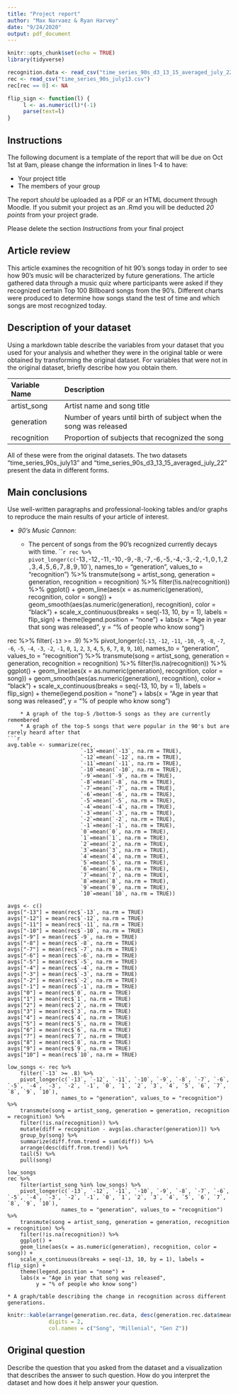 ```yaml
---
title: "Project report"
author: "Max Narvaez & Ryan Harvey"
date: "9/24/2020"
output: pdf_document
---
```


```r
knitr::opts_chunk$set(echo = TRUE)
library(tidyverse)

recognition.data <- read_csv("time_series_90s_d3_13_15_averaged_july_22.csv")
rec <- read_csv("time_series_90s_july13.csv")
rec[rec == 0] <- NA
```

```r
flip_sign <- function(l) {
     l <- as.numeric(l)*(-1)
     parse(text=l)
}
```

## Instructions

The following document is a template of the report that will be due on Oct 1st at 9am, please change the information in lines 1-4 to have:

* Your project title
* The members of your group

The report *should* be uploaded as a PDF or an HTML document through Moodle. If you submit your project as an .Rmd you will be deducted *20 points* from your project grade.

Please delete the section *Instructions* from your final project

## Article review

This article examines the recognition of hit 90's songs today in order to see how 90's music will be characterized by future generations. The article gathered data through a music quiz where participants were asked if they recognized certain Top 100 Billboard songs from the 90's. Different charts were produced to determine how songs stand the test of time and which songs are most recognized today.

## Description of your dataset

Using a markdown table describe the variables from your dataset that you used for your analysis and whether they were in the original table or were obtained by transforming the original dataset. For variables that were not in the original dataset, briefly describe how you obtain them.

Variable Name    Description
--------------   ------------------------------------------------------------------
artist_song      Artist name and song title
generation       Number of years until birth of subject when the song was released
recognition      Proportion of subjects that recognized the song
--------------   ------------------------------------------------------------------

All of these were from the original datasets. The two datasets "time_series_90s_july13" and "time_series_90s_d3_13_15_averaged_july_22" present the data in different forms. 

## Main conclusions 

Use well-written paragraphs and professional-looking tables and/or graphs to reproduce the main results of your article of interest.

* *90's Music Cannon*:

    * The percent of songs from the 90's recognized currently decays with time.
```r
rec %>%
    pivot_longer(c(`-13`, `-12`, `-11`, `-10`, `-9`, `-8`, `-7`, `-6`, `-5`, `-4`, `-3`, `-2`, `-1`, `0`, `1`, `2`, `3`, `4`, `5`, `6`, `7`, `8`, `9`, `10`),
                 names_to = "generation", values_to = "recognition") %>%
    transmute(song = artist_song, generation = generation, recognition = recognition) %>%
    filter(!is.na(recognition)) %>%
    ggplot() +
    geom_line(aes(x = as.numeric(generation), recognition, color = song)) +
    geom_smooth(aes(as.numeric(generation), recognition), color = "black") +
    scale_x_continuous(breaks = seq(-13, 10, by = 1), labels = flip_sign) +
    theme(legend.position = "none") +
    labs(x = "Age in year that song was released",
         y = "% of people who know song")

rec %>%
    filter(`-13` >= .9) %>%
    pivot_longer(c(`-13`, `-12`, `-11`, `-10`, `-9`, `-8`, `-7`, `-6`, `-5`, `-4`, `-3`, `-2`, `-1`, `0`, `1`, `2`, `3`, `4`, `5`, `6`, `7`, `8`, `9`, `10`),
                 names_to = "generation", values_to = "recognition") %>%
    transmute(song = artist_song, generation = generation, recognition = recognition) %>%
    filter(!is.na(recognition)) %>%
    ggplot() +
    geom_line(aes(x = as.numeric(generation), recognition, color = song)) +
    geom_smooth(aes(as.numeric(generation), recognition), color = "black") +
    scale_x_continuous(breaks = seq(-13, 10, by = 1), labels = flip_sign) +
    theme(legend.position = "none") +
    labs(x = "Age in year that song was released",
         y = "% of people who know song")
```
    * A graph of the top-5 /bottom-5 songs as they are currently remembered
    * A graph of the top-5 songs that were popular in the 90's but are rarely heard after that
```r
avg.table <- summarize(rec, 
                       `-13`=mean(`-13`, na.rm = TRUE),
                       `-12`=mean(`-12`, na.rm = TRUE),
                       `-11`=mean(`-11`, na.rm = TRUE),
                       `-10`=mean(`-10`, na.rm = TRUE),
                       `-9`=mean(`-9`, na.rm = TRUE),
                       `-8`=mean(`-8`, na.rm = TRUE),
                       `-7`=mean(`-7`, na.rm = TRUE),
                       `-6`=mean(`-6`, na.rm = TRUE),
                       `-5`=mean(`-5`, na.rm = TRUE),
                       `-4`=mean(`-4`, na.rm = TRUE),
                       `-3`=mean(`-3`, na.rm = TRUE),
                       `-2`=mean(`-2`, na.rm = TRUE),
                       `-1`=mean(`-1`, na.rm = TRUE),
                       `0`=mean(`0`, na.rm = TRUE),
                       `1`=mean(`1`, na.rm = TRUE),
                       `2`=mean(`2`, na.rm = TRUE),
                       `3`=mean(`3`, na.rm = TRUE),
                       `4`=mean(`4`, na.rm = TRUE),
                       `5`=mean(`5`, na.rm = TRUE),
                       `6`=mean(`6`, na.rm = TRUE),
                       `7`=mean(`7`, na.rm = TRUE),
                       `8`=mean(`8`, na.rm = TRUE),
                       `9`=mean(`9`, na.rm = TRUE),
                       `10`=mean(`10`, na.rm = TRUE))

avgs <- c()
avgs["-13"] = mean(rec$`-13`, na.rm = TRUE)
avgs["-12"] = mean(rec$`-12`, na.rm = TRUE)
avgs["-11"] = mean(rec$`-11`, na.rm = TRUE)
avgs["-10"] = mean(rec$`-10`, na.rm = TRUE)
avgs["-9"] = mean(rec$`-9`, na.rm = TRUE)
avgs["-8"] = mean(rec$`-8`, na.rm = TRUE)
avgs["-7"] = mean(rec$`-7`, na.rm = TRUE)
avgs["-6"] = mean(rec$`-6`, na.rm = TRUE)
avgs["-5"] = mean(rec$`-5`, na.rm = TRUE)
avgs["-4"] = mean(rec$`-4`, na.rm = TRUE)
avgs["-3"] = mean(rec$`-3`, na.rm = TRUE)
avgs["-2"] = mean(rec$`-2`, na.rm = TRUE)
avgs["-1"] = mean(rec$`-1`, na.rm = TRUE)
avgs["0"] = mean(rec$`0`, na.rm = TRUE)
avgs["1"] = mean(rec$`1`, na.rm = TRUE)
avgs["2"] = mean(rec$`2`, na.rm = TRUE)
avgs["3"] = mean(rec$`3`, na.rm = TRUE)
avgs["4"] = mean(rec$`4`, na.rm = TRUE)
avgs["5"] = mean(rec$`5`, na.rm = TRUE)
avgs["6"] = mean(rec$`6`, na.rm = TRUE)
avgs["7"] = mean(rec$`7`, na.rm = TRUE)
avgs["8"] = mean(rec$`8`, na.rm = TRUE)
avgs["9"] = mean(rec$`9`, na.rm = TRUE)
avgs["10"] = mean(rec$`10`, na.rm = TRUE)

low_songs <- rec %>%
    filter(`-13` >= .8) %>%
    pivot_longer(c(`-13`, `-12`, `-11`, `-10`, `-9`, `-8`, `-7`, `-6`, `-5`, `-4`, `-3`, `-2`, `-1`, `0`, `1`, `2`, `3`, `4`, `5`, `6`, `7`, `8`, `9`, `10`),
                 names_to = "generation", values_to = "recognition") %>%
    transmute(song = artist_song, generation = generation, recognition = recognition) %>%
    filter(!is.na(recognition)) %>%
    mutate(diff = recognition - avgs[as.character(generation)]) %>%
    group_by(song) %>%
    summarize(diff.from.trend = sum(diff)) %>%
    arrange(desc(diff.from.trend)) %>%
    tail(5) %>%
    pull(song)

low_songs
rec %>%
    filter(artist_song %in% low_songs) %>%
    pivot_longer(c(`-13`, `-12`, `-11`, `-10`, `-9`, `-8`, `-7`, `-6`, `-5`, `-4`, `-3`, `-2`, `-1`, `0`, `1`, `2`, `3`, `4`, `5`, `6`, `7`, `8`, `9`, `10`),
                 names_to = "generation", values_to = "recognition") %>%
    transmute(song = artist_song, generation = generation, recognition = recognition) %>%
    filter(!is.na(recognition)) %>%
    ggplot() +
    geom_line(aes(x = as.numeric(generation), recognition, color = song)) +
    scale_x_continuous(breaks = seq(-13, 10, by = 1), labels = flip_sign) +
    theme(legend.position = "none") +
    labs(x = "Age in year that song was released",
         y = "% of people who know song")
```
    * A graph/table describing the change in recognition across different generations.
```r
knitr::kable(arrange(generation.rec.data, desc(generation.rec.data$mean_gen_z_recognition)),
             digits = 2,
             col.names = c("Song", "Millenial", "Gen Z"))
```
    
    
## Original question

Describe the question that you asked from the dataset and a visualization that describes the answer to such question. How do you interpret the dataset and how does it help answer your question.

    
    